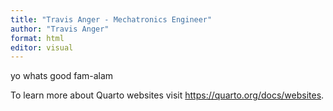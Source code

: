 ```yaml
---
title: "Travis Anger - Mechatronics Engineer"
author: "Travis Anger"
format: html
editor: visual
---
```


yo whats good fam-alam

To learn more about Quarto websites visit <https://quarto.org/docs/websites>.
